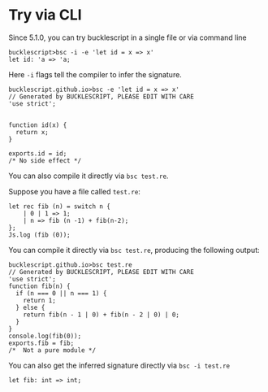 # Try via CLI

Since 5.1.0, you can try bucklescript in a single file or via command line

```
bucklescript>bsc -i -e 'let id = x => x'
let id: 'a => 'a;
```

Here `-i` flags tell the compiler to infer the signature.

```
bucklescript.github.io>bsc -e 'let id = x => x'
// Generated by BUCKLESCRIPT, PLEASE EDIT WITH CARE
'use strict';


function id(x) {
  return x;
}

exports.id = id;
/* No side effect */
```

You can also compile it directly via `bsc test.re`.

Suppose you have a file called `test.re`:
```
let rec fib (n) = switch n {
    | 0 | 1 => 1;
    | n => fib (n -1) + fib(n-2);
};
Js.log (fib (0));
```

You can compile it directly via `bsc test.re`, producing the following output:
```
bucklescript.github.io>bsc test.re
// Generated by BUCKLESCRIPT, PLEASE EDIT WITH CARE
'use strict';
function fib(n) {
  if (n === 0 || n === 1) {
    return 1;
  } else {
    return fib(n - 1 | 0) + fib(n - 2 | 0) | 0;
  }
}
console.log(fib(0));
exports.fib = fib;
/*  Not a pure module */
```
You can also get the inferred signature directly via `bsc -i test.re`
```
let fib: int => int;
```
